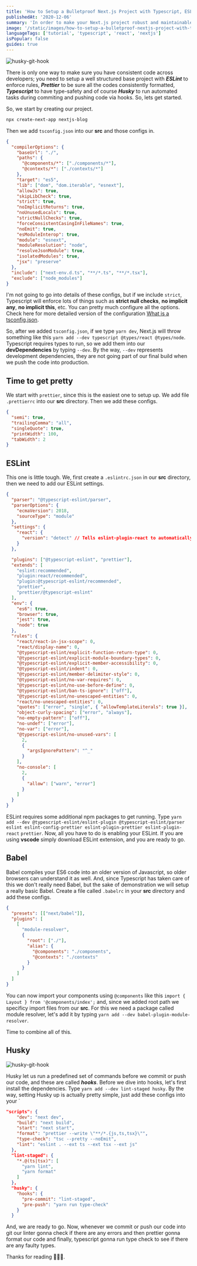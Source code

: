 ```yaml
---
title: 'How to Setup a Bulletproof Next.js Project with Typescript, ESLint, Prettier, Babel and Husky'
publishedAt: '2020-12-06'
summary: 'In order to make your Next.js project robust and maintainable, you should be using ESLint, Typescript, Husky and Prettier.'
image: '/static/images/how-to-setup-a-bulletproof-nextjs-project-with-typescript-eslint-prettier-babel-and-husky/husky-eslint-prettier.png'
languageTags: ['tutorial', 'typescript', 'react', 'nextjs']
isPopular: false
guides: true
---
```


![husky-git-hook](/static/images/how-to-setup-a-bulletproof-nextjs-project-with-typescript-eslint-prettier-babel-and-husky/husky-eslint-prettier.png)

There is only one way to make sure you have consistent code across developers;
you need to setup a well structured base project with **_ESLint_** to enforce rules, **_Prettier_** to be sure all the codes consistently formatted, **_Typescript_** to have type-safety
and of course **_Husky_** to run automated tasks during commiting and pushing code via hooks. So, lets get started.

So, we start by creating our project.

```bash
npx create-next-app nextjs-blog
```

Then we add `tsconfig.json` into our **src** and those configs in.

```json
{
  "compilerOptions": {
    "baseUrl": "./",
    "paths": {
      "@components/*": ["./components/*"],
      "@contexts/*": ["./contexts/*"]
    },
    "target": "es5",
    "lib": ["dom", "dom.iterable", "esnext"],
    "allowJs": true,
    "skipLibCheck": true,
    "strict": true,
    "noImplicitReturns": true,
    "noUnusedLocals": true,
    "strictNullChecks": true,
    "forceConsistentCasingInFileNames": true,
    "noEmit": true,
    "esModuleInterop": true,
    "module": "esnext",
    "moduleResolution": "node",
    "resolveJsonModule": true,
    "isolatedModules": true,
    "jsx": "preserve"
  },
  "include": ["next-env.d.ts", "**/*.ts", "**/*.tsx"],
  "exclude": ["node_modules"]
}
```

I'm not going to go into details of these configs, but if we include `strict`, Typescript will enforce lots of things such as **strict null checks**, **no implicit any**,
**no implicit this**, etc. You can pretty much configure all the options. Check here for more detailed version of the configuration [What is a tsconfig.json](https://www.typescriptlang.org/docs/handbook/tsconfig-json.html).

So, after we added `tsconfig.json`, if we type `yarn dev`, Next.js will throw something like this `yarn add --dev typescript @types/react @types/node`. Typescript requires types to run, so we add them into
our **devDependencies** by typing `--dev`. By the way, `--dev` represents development dependencies, they are not going part of our final build when we push the code into production.

## Time to get pretty

We start with `prettier`, since this is the easiest one to setup up. We add file `.prettierrc` into our **src** directory. Then we add these configs.

```json
{
  "semi": true,
  "trailingComma": "all",
  "singleQuote": true,
  "printWidth": 100,
  "tabWidth": 2
}
```

## ESLint

This one is little tough. We, first create a `.eslintrc.json` in our **src** directory, then we need to add our ESLint settings.

```json
{
  "parser": "@typescript-eslint/parser",
  "parserOptions": {
    "ecmaVersion": 2018,
    "sourceType": "module"
  },
  "settings": {
    "react": {
      "version": "detect" // Tells eslint-plugin-react to automatically detect the version of React to use
    }
  },

  "plugins": ["@typescript-eslint", "prettier"],
  "extends": [
    "eslint:recommended",
    "plugin:react/recommended",
    "plugin:@typescript-eslint/recommended",
    "prettier",
    "prettier/@typescript-eslint"
  ],
  "env": {
    "es6": true,
    "browser": true,
    "jest": true,
    "node": true
  },
  "rules": {
    "react/react-in-jsx-scope": 0,
    "react/display-name": 0,
    "@typescript-eslint/explicit-function-return-type": 0,
    "@typescript-eslint/explicit-module-boundary-types": 0,
    "@typescript-eslint/explicit-member-accessibility": 0,
    "@typescript-eslint/indent": 0,
    "@typescript-eslint/member-delimiter-style": 0,
    "@typescript-eslint/no-var-requires": 0,
    "@typescript-eslint/no-use-before-define": 0,
    "@typescript-eslint/ban-ts-ignore": ["off"],
    "@typescript-eslint/no-unescaped-entities": 0,
    "react/no-unescaped-entities": 0,
    "quotes": ["error", "single", { "allowTemplateLiterals": true }],
    "object-curly-spacing": ["error", "always"],
    "no-empty-pattern": ["off"],
    "no-undef": ["error"],
    "no-var": ["error"],
    "@typescript-eslint/no-unused-vars": [
      2,
      {
        "argsIgnorePattern": "^_"
      }
    ],
    "no-console": [
      2,
      {
        "allow": ["warn", "error"]
      }
    ]
  }
}
```

ESLint requires some additional npm packages to get running.
Type `yarn add --dev @typescript-eslint/eslint-plugin @typescript-eslint/parser` `eslint eslint-config-prettier eslint-plugin-prettier eslint-plugin-react`
`prettier`. Now, all you have to do is enabling your ESLint. If you are using **vscode** simply download ESLint extension, and you are ready to go.

## Babel

Babel compiles your ES6 code into an older version of Javascript, so older browsers can understand it as well. And, since Typescript has taken care of this we don't really need Babel, but the sake of demonstration
we will setup a really basic Babel. Create a file called `.babelrc` in your **src** directory and add these configs.

```json
{
  "presets": [["next/babel"]],
  "plugins": [
    [
      "module-resolver",
      {
        "root": ["./"],
        "alias": {
          "@components": "./components",
          "@contexts": "./contexts"
        }
      }
    ]
  ]
}
```

You can now import your components using `@components` like this `import { Layout } from '@components/index';` and, since we added root path we specificy import files from our **src**.
For this we need a package called module resolver, let's add it by typing `yarn add --dev babel-plugin-module-resolver`.

Time to combine all of this.

## Husky

![husky-git-hook](/static/images/how-to-setup-a-bulletproof-nextjs-project-with-typescript-eslint-prettier-babel-and-husky/husky.jpg)

Husky let us run a predefined set of commands before we commit or push our code, and these are called **_hooks_**. Before we dive into hooks, let's first install the dependencies.
Type `yarn add --dev lint-staged husky`. By the way, setting Husky up is actually pretty simple, just add these configs into your `

```json
"scripts": {
    "dev": "next dev",
    "build": "next build",
    "start": "next start",
    "format": "prettier --write \"**/*.{js,ts,tsx}\"",
    "type-check": "tsc --pretty --noEmit",
    "lint": "eslint . --ext ts --ext tsx --ext js"
  },
  "lint-staged": {
    "*.@(ts|tsx)": [
      "yarn lint",
      "yarn format"
    ]
  },
  "husky": {
    "hooks": {
      "pre-commit": "lint-staged",
      "pre-push": "yarn run type-check"
    }
  }
```

And, we are ready to go. Now, whenever we commit or push our code into git our linter gonna check if there are any errors and then prettier gonna format our code
and finally, typescript gonna run type check to see if there are any faulty types.

Thanks for reading 🥳🥳🥳.
